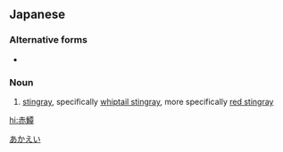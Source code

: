 ==Japanese==
{{ja-kanjitab|あか|えい|yomi=k}}

===Alternative forms===
* {{l|ja|赤鱝}}

===Noun===
{{ja-noun|あかえい|アカエイ}}

# [[stingray]], specifically [[whiptail stingray]], more specifically [[red stingray]]

[[Category:ja:Rays and skates|あかえい]]

[[hi:赤鱏]]